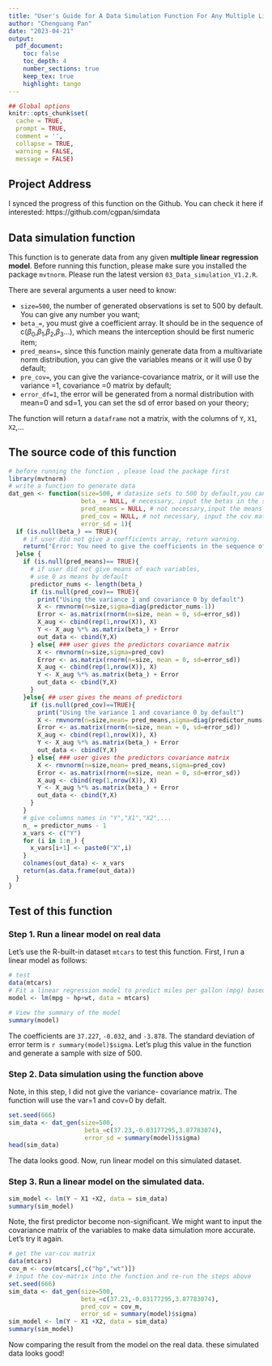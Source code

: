 ```yaml
---
title: "User's Guide for A Data Simulation Function For Any Multiple Linear model"
author: "Chenguang Pan"
date: "2023-04-21"
output:
  pdf_document:
    toc: false
    toc_depth: 4
    number_sections: true
    keep_tex: true
    highlight: tango
---
```


```r
## Global options
knitr::opts_chunk$set(
  cache = TRUE,
  prompt = TRUE,
  comment = '',
  collapse = TRUE,
  warning = FALSE,
  message = FALSE)
```   

## Project Address  

I synced the progress of this function on the Github. You can check it here if interested: https://github.com/cgpan/simdata  


## Data simulation function   

This function is to generate data from any given **multiple linear regression model**. Before running this function, please make sure you installed the package `mvtnorm`. Please run the latest version  `03_Data_simulation_V1.2.R`.  

There are several arguments a user need to know:  

  - `size=500`, the number of generated observations is set to 500 by default. You can give any number you want;  
  - `beta_=`, you must give a coefficient array. It should be in the sequence of c($\beta_0$,$\beta_1$,$\beta_2$,$\beta_3$...), which means the interception should be first numeric item;  
  - `pred_means=`, since this function mainly generate data from a multivariate norm distribution, you can give the variables means or it will use 0 by default;  
  - `pre_cov=`, you can give the variance-covariance matrix, or it will use the variance =1, covariance =0 matrix by default;
  - `error_df=1`, the error will be generated from a normal distribution with mean=0 and sd=1, you can set the sd of error based on your theory;  
  
The function will return a `dataframe` not a matrix, with the columns of `Y`, `X1`, `X2`,...
  
## The source code of this function  
```r
# before running the function , please load the package first
library(mvtnorm)
# write a function to generate data
dat_gen <- function(size=500, # datasize sets to 500 by default,you can change to any size
                    beta_ = NULL, # necessary, input the betas in the seuqnce of c(b0, b1, b2...)
                    pred_means = NULL, # not necessary,input the means of each variables
                    pred_cov = NULL, # not necessary, input the cov matrix of variables
                    error_sd = 1){
  if (is.null(beta_) == TRUE){
    # if user did not give a coefficients array, return warning.
    return("Error: You need to give the coefficients in the sequence of beta0, beta1,...")
  }else {
    if (is.null(pred_means)== TRUE){
      # if user did not give means of each variables,
      # use 0 as means by default
      predictor_nums <- length(beta_)
      if (is.null(pred_cov)== TRUE){
        print("Using the variance 1 and covariance 0 by default")
        X <- rmvnorm(n=size,sigma=diag(predictor_nums-1))
        Error <- as.matrix(rnorm(n=size, mean = 0, sd=error_sd))
        X_aug <- cbind(rep(1,nrow(X)), X)
        Y <- X_aug %*% as.matrix(beta_) + Error
        out_data <- cbind(Y,X)
      } else{ ### user gives the predictors covariance matrix
        X <- rmvnorm(n=size,sigma=pred_cov)
        Error <- as.matrix(rnorm(n=size, mean = 0, sd=error_sd))
        X_aug <- cbind(rep(1,nrow(X)), X)
        Y <- X_aug %*% as.matrix(beta_) + Error
        out_data <- cbind(Y,X)
      }
    }else{ ## user gives the means of predictors 
      if (is.null(pred_cov)==TRUE){
        print("Using the variance 1 and covariance 0 by default")
        X <- rmvnorm(n=size,mean= pred_means,sigma=diag(predictor_nums-1))
        Error <- as.matrix(rnorm(n=size, mean = 0, sd=error_sd))
        X_aug <- cbind(rep(1,nrow(X)), X)
        Y <- X_aug %*% as.matrix(beta_) + Error
        out_data <- cbind(Y,X)
      } else{ ### user gives the predictors covariance matrix
        X <- rmvnorm(n=size,mean= pred_means,sigma=pred_cov)
        Error <- as.matrix(rnorm(n=size, mean = 0, sd=error_sd))
        X_aug <- cbind(rep(1,nrow(X)), X)
        Y <- X_aug %*% as.matrix(beta_) + Error
        out_data <- cbind(Y,X)
      }
    }
    # give columns names in "Y","X1","X2",...
    n_ = predictor_nums - 1
    x_vars <- c("Y")
    for (i in 1:n_) {
      x_vars[i+1] <- paste0("X",i)
    }
    colnames(out_data) <- x_vars
    return(as.data.frame(out_data))
  }
}
```  

## Test of this function    
### Step 1. Run a linear model on real data  

Let's use the R-built-in dataset `mtcars` to test this function. First, I run a linear model as follows:
```r
# test
data(mtcars)
# Fit a linear regression model to predict miles per gallon (mpg) based on horsepower (hp)
model <- lm(mpg ~ hp+wt, data = mtcars)

# View the summary of the model
summary(model)
```  
The coefficients are `37.227`, `-0.032`, and `-3.878`. The standard deviation of error term is `r summary(model)$sigma`. Let's plug this value in the function and generate a sample with size of 500.    

### Step 2. Data simulation using the function above  

Note, in this step, I did not give the variance- covariance matrix. The function will use the var=1 and cov=0 by defalt.  

```r
set.seed(666)
sim_data <- dat_gen(size=500,
                     beta_=c(37.23,-0.03177295,3.87783074),
                     error_sd = summary(model)$sigma)
head(sim_data)
```  
The data looks good. Now, run linear model on this simulated dataset.  

### Step 3. Run a linear model on the simulated data.  

```r
sim_model <- lm(Y ~ X1 +X2, data = sim_data)
summary(sim_model)
```
Note, the first predictor become non-significant. We might want to input the covariance matrix of the variables to make data simulation more accurate. Let's try it again.


```r
# get the var-cov matrix
data(mtcars)
cov_m <- cov(mtcars[,c("hp","wt")])
# input the cov-matrix into the function and re-run the steps above
set.seed(666)
sim_data <- dat_gen(size=500,
                    beta_=c(37.23,-0.03177295,3.87783074),
                    pred_cov = cov_m,
                    error_sd = summary(model)$sigma)
sim_model <- lm(Y ~ X1 +X2, data = sim_data)
summary(sim_model)
```  
Now comparing the result from the model on the real data. these simulated data looks good!  




